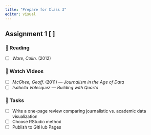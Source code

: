 ---
title: "Prepare for Class 3"
editor: visual
---
## Assignment 1 [ ]


### 📖 Reading
- [ ] *Ware, Colin.* (2012)

### 🎥 Watch Videos
- [ ] *McGhee, Geoff.* (2011) — *Journalism in the Age of Data*
- [ ] *Isabella Valesquez* — *Building with Quarto*

### 📝 Tasks
- [ ] Write a one-page review comparing journalistic vs. academic data visualization
- [ ] Choose RStudio method
- [ ] Publish to GitHub Pages
    

      
      
